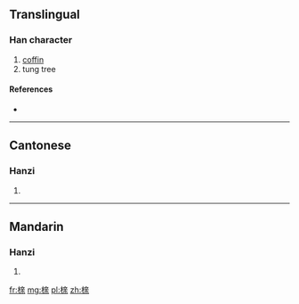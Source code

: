 {{also|櫬}}
==Translingual==

===Han character===
{{Han char|rn=75|rad=木|as=09|sn=13|four=|canj=木卜廿木 (DYTD)}}

# [[coffin]]
# tung tree

====References====
* {{Han ref|kx=0542.191|hdz=21254.180|uh=6987|ud=27015}}

----

==Cantonese==

===Hanzi===
{{yue-hanzi|jyut=|y=chan3|tra=櫬}}

# {{defn|lang=yue|sort=木09}}

----

==Mandarin==

===Hanzi===
{{cmn-hanzi|tra=櫬|pin=[[chèn]] ([[chen4]])|wg=ch'en<sup>4</sup>}}

# {{defn|lang=cmn|sort=木09}}

[[fr:榇]]
[[mg:榇]]
[[pl:榇]]
[[zh:榇]]